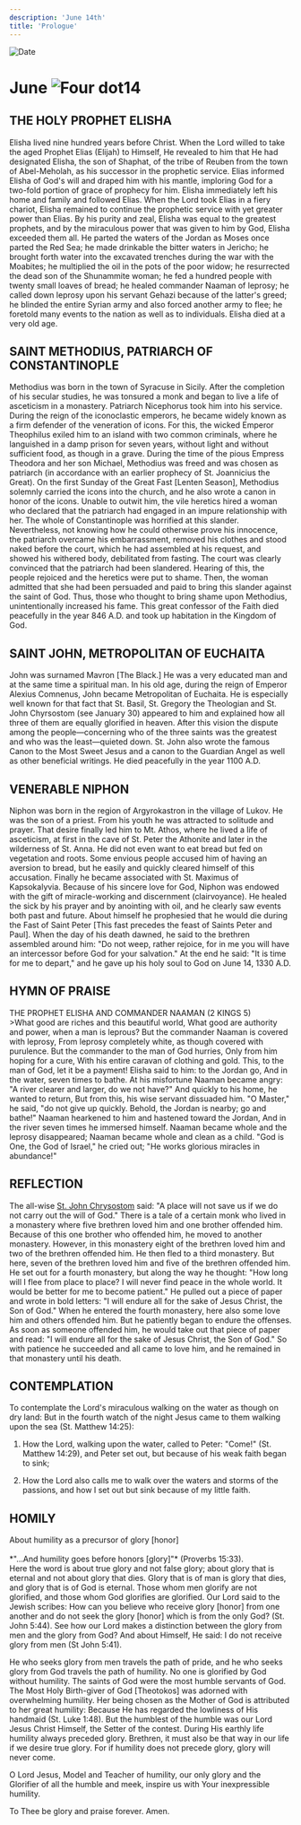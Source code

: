 ```yaml
---
description: 'June 14th'
title: 'Prologue'
---
```


<RunningHead />
<Image src="/title-imprint.png" height={68} width={50} alt="Date" className="title-imprint"/>

# <div id="date">June <Image className="four-dot" src="/four-dot.png" height={15} width={15} alt="Four dot" />14</div>

## THE HOLY PROPHET ELISHA

Elisha lived nine hundred years before Christ. When the Lord willed to take the aged Prophet Elias (Elijah) to Himself, He revealed to him that He had designated Elisha, the son of Shaphat, of the tribe of Reuben from the town of Abel-Meholah, as his successor in the prophetic service. Elias informed Elisha of God's will and draped him with his mantle, imploring God for a two-fold portion of grace of prophecy for him. Elisha immediately left his home and family and followed Elias. When the Lord took Elias in a fiery chariot, Elisha remained to continue the prophetic service with yet greater power than Elias. By his purity and zeal, Elisha was equal to the greatest prophets, and by the miraculous power that was given to him by God, Elisha exceeded them all. He parted the waters of the Jordan as Moses once parted the Red Sea; he made drinkable the bitter waters in Jericho; he brought forth water into the excavated trenches during the war with the Moabites; he multiplied the oil in the pots of the poor widow; he resurrected the dead son of the Shunammite woman; he fed a hundred people with twenty small loaves of bread; he healed commander Naaman of leprosy; he called down leprosy upon his servant Gehazi because of the latter's greed; he blinded the entire Syrian army and also forced another army to flee; he foretold many events to the nation as well as to individuals. Elisha died at a very old age.

## SAINT METHODIUS, PATRIARCH OF CONSTANTINOPLE

Methodius was born in the town of Syracuse in Sicily. After the completion of his secular studies, he was tonsured a monk and began to live a life of asceticism in a monastery. Patriarch Nicephorus took him into his service. During the reign of the iconoclastic emperors, he became widely known as a firm defender of the veneration of icons. For this, the wicked Emperor Theophilus exiled him to an island with two common criminals, where he languished in a damp prison for seven years, without light and without sufficient food, as though in a grave. During the time of the pious Empress Theodora and her son Michael, Methodius was freed and was chosen as patriarch (in accordance with an earlier prophecy of St. Joannicius the Great). On the first Sunday of the Great Fast [Lenten Season], Methodius solemnly carried the icons into the church, and he also wrote a canon in honor of the icons. Unable to outwit him, the vile heretics hired a woman who declared that the patriarch had engaged in an impure relationship with her. The whole of Constantinople was horrified at this slander. Nevertheless, not knowing how he could otherwise prove his innocence, the patriarch overcame his embarrassment, removed his clothes and stood naked before the court, which he had assembled at his request, and showed his withered body, debilitated from fasting. The court was clearly convinced that the patriarch had been slandered. Hearing of this, the people rejoiced and the heretics were put to shame. Then, the woman admitted that she had been persuaded and paid to bring this slander against the saint of God. Thus, those who thought to bring shame upon Methodius, unintentionally increased his fame. This great confessor of the Faith died peacefully in the year 846 A.D. and took up habitation in the Kingdom of God.

## SAINT JOHN, METROPOLITAN OF EUCHAITA

John was surnamed Mavron [The Black.] He was a very educated man and at the same time a spiritual man. In his old age, during the reign of Emperor Alexius Comnenus, John became Metropolitan of Euchaita. He is especially well known for that fact that St. Basil, St. Gregory the Theologian and St. John Chyrsostom (see January 30) appeared to him and explained how all three of them are equally glorified in heaven. After this vision the dispute among the people—concerning who of the three saints was the greatest and who was the least—quieted down. St. John also wrote the famous Canon to the Most Sweet Jesus and a canon to the Guardian Angel as well as other beneficial writings. He died peacefully in the year 1100 A.D.

## VENERABLE NIPHON

Niphon was born in the region of Argyrokastron in the village of Lukov. He was the son of a priest. From his youth he was attracted to solitude and prayer. That desire finally led him to Mt. Athos, where he lived a life of asceticism, at first in the cave of St. Peter the Athonite and later in the wilderness of St. Anna. He did not even want to eat bread but fed on vegetation and roots. Some envious people accused him of having an aversion to bread, but he easily and quickly cleared himself of this accusation. Finally he became associated with St. Maximus of Kapsokalyvia. Because of his sincere love for God, Niphon was endowed with the gift of miracle-working and discernment (clairvoyance). He healed the sick by his prayer and by anointing with oil, and he clearly saw events both past and future. About himself he prophesied that he would die during the Fast of Saint Peter [This fast precedes the feast of Saints Peter and Paul]. When the day of his death dawned, he said to the brethren assembled around him: "Do not weep, rather rejoice, for in me you will have an intercessor before God for your salvation." At the end he said: "It is time for me to depart," and he gave up his holy soul to God on June 14, 1330 A.D.


## HYMN OF PRAISE
<div style={{textAlign:'center', color:'crimson', fontWeight:'bold'}}>
THE PROPHET ELISHA AND COMMANDER NAAMAN (2 KINGS 5)
</div>
>What good are riches and this beautiful world,  
What good are authority and power, when a man is leprous?  
But the commander Naaman is covered with leprosy,  
From leprosy completely white, as though covered with purulence.  
But the commander to the man of God hurries,  
Only from him hoping for a cure,  
With his entire caravan of clothing and gold.  
This, to the man of God, let it be a payment!  
Elisha said to him: to the Jordan go,  
And in the water, seven times to bathe.  
At his misfortune Naaman became angry:  
"A river clearer and larger, do we not have?"  
And quickly to his home, he wanted to return,  
But from this, his wise servant dissuaded him.  
"O Master," he said, "do not give up quickly.  
Behold, the Jordan is nearby; go and bathe!"  
Naaman hearkened to him and hastened toward the Jordan,  
And in the river seven times he immersed himself.  
Naaman became whole and the leprosy disappeared;  
Naaman became whole and clean as a child.  
"God is One, the God of Israel," he cried out;  
"He works glorious miracles in abundance!"  

## REFLECTION

The all-wise [St. John Chrysostom](/november/13th) said: "A place will not save us if we do not carry out the will of God." There is a tale of a certain monk who lived in a monastery where five brethren loved him and one brother offended him. Because of this one brother who offended him, he moved to another monastery. However, in this monastery eight of the brethren loved him and two of the brethren offended him. He then fled to a third monastery. But here, seven of the brethren loved him and five of the brethren offended him. He set out for a fourth monastery, but along the way he thought: "How long will I flee from place to place? I will never find peace in the whole world. It would be better for me to become patient." He pulled out a piece of paper and wrote in bold letters: "I will endure all for the sake of Jesus Christ, the Son of God." When he entered the fourth monastery, here also some love him and others offended him. But he patiently began to endure the offenses. As soon as someone offended him, he would take out that piece of paper and read: "I will endure all for the sake of Jesus Christ, the Son of God." So with patience he succeeded and all came to love him, and he remained in that monastery until his death.

## CONTEMPLATION

To contemplate the Lord's miraculous walking on the water as though on dry land: But in the fourth watch of the night Jesus came to them walking upon the sea (St. Matthew 14:25):

1. How the Lord, walking upon the water, called to Peter: "Come!" (St. Matthew 14:29), and Peter set out, but because of his weak faith began to sink;

2. How the Lord also calls me to walk over the waters and storms of the passions, and how I set out but sink because of my little faith.


## HOMILY
<div style={{textAlign:'center', color:'crimson', fontWeight:'bold'}}>
About humility as a precursor of glory [honor]
</div>
<br />
<div style={{textAlign:'right'}}>
*"…And humility goes before honors [glory]"* (Proverbs 15:33).
</div>
Here the word is about true glory and not false glory; about glory that is eternal and not about glory that dies. Glory that is of man is glory that dies, and glory that is of God is eternal. Those whom men glorify are not glorified, and those whom God glorifies are glorified. Our Lord said to the Jewish scribes: How can you believe who receive glory [honor] from one another and do not seek the glory [honor] which is from the only God? (St. John 5:44). See how our Lord makes a distinction between the glory from men and the glory from God? And about Himself, He said: I do not receive glory from men (St John 5:41).

He who seeks glory from men travels the path of pride, and he who seeks glory from God travels the path of humility. No one is glorified by God without humility. The saints of God were the most humble servants of God. The Most Holy Birth-giver of God [Theotokos] was adorned with overwhelming humility. Her being chosen as the Mother of God is attributed to her great humility: Because He has regarded the lowliness of His handmaid (St. Luke 1:48). But the humblest of the humble was our Lord Jesus Christ Himself, the Setter of the contest. During His earthly life humility always preceded glory. Brethren, it must also be that way in our life if we desire true glory. For if humility does not precede glory, glory will never come.

O Lord Jesus, Model and Teacher of humility, our only glory and the Glorifier of all the humble and meek, inspire us with Your inexpressible humility.

To Thee be glory and praise forever. Amen.